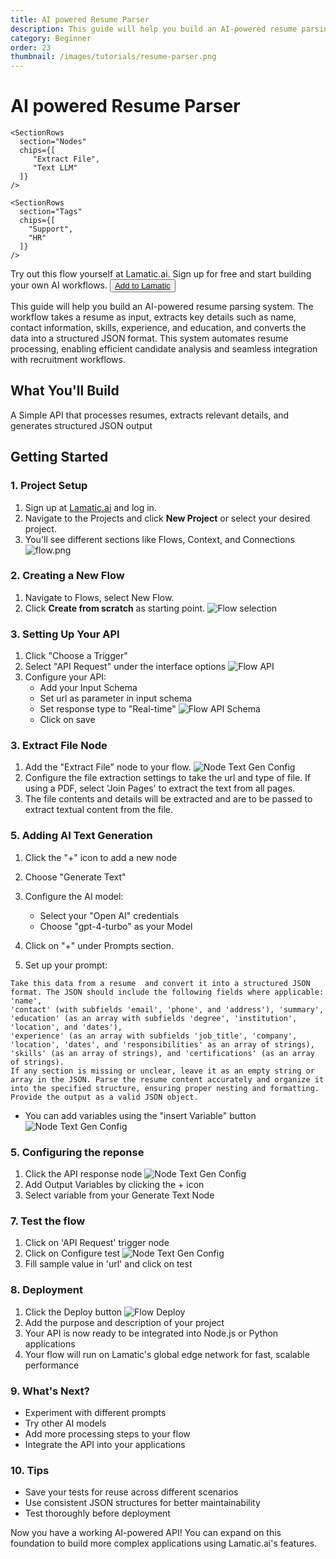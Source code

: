 ```yaml
---
title: AI powered Resume Parser
description: This guide will help you build an AI-powered resume parsing system. The workflow takes a resume as input, processes the document to extract key details such as name, experience, skills, and education, and converts the information into a structured JSON format. This automation enables efficient candidate profiling, making it easier to analyze and integrate resume data into hiring workflows
category: Beginner
order: 23
thumbnail: /images/tutorials/resume-parser.png
---
```


# AI powered Resume Parser

<div className="grid md:grid-cols-1 gap-2 mb-8">
  <div className="">
    <SectionRows 
      section="Difficulty Level" 
      chips={["Beginner"]} 
    />
    
    <SectionRows 
      section="Nodes" 
      chips={[
         "Extract File",
         "Text LLM"
      ]} 
    />
    
    <SectionRows 
      section="Tags" 
      chips={[
        "Support",
        "HR"
      ]} 
    />
  </div>
</div>

<div className="mt-4 mb-4">
  <Callout>
  Try out this flow yourself at Lamatic.ai. Sign up for free and start building your own AI workflows.
  <Button variant="destructive" className="mt-3" href="https://studio.lamatic.ai/_?templateSlug=resume-parser" size="sm" asChild>
    <a href="https://studio.lamatic.ai/_?templateSlug=resume-parser" target="_blank">Add to Lamatic</a>
  </Button>
</Callout>
</div>

This guide will help you build an AI-powered resume parsing system. The workflow takes a resume as input, extracts key details such as name, contact information, skills, experience, and education, and converts the data into a structured JSON format. This system automates resume processing, enabling efficient candidate analysis and seamless integration with recruitment workflows.

## What You'll Build

A Simple API that processes resumes, extracts relevant details, and generates structured JSON output

## Getting Started

### 1. Project Setup

1. Sign up at [Lamatic.ai](https://lamatic.ai/) and log in.
1. Navigate to the Projects and click **New Project** or select your desired project.
1. You'll see different sections like Flows, Context, and Connections
   ![flow.png](./img/ai-review-responder/flow.png)

### 2. Creating a New Flow

1. Navigate to Flows, select New Flow.
2. Click **Create from scratch** as starting point.
   ![Flow selection](./img/ai-review-responder/flow-start.png)

### 3. Setting Up Your API

1. Click "Choose a Trigger"
2. Select "API Request" under the interface options
   ![Flow API](./img/ai-review-responder/flow-step2.png)
3. Configure your API:
   - Add your Input Schema
   - Set url as parameter in input schema
   - Set response type to "Real-time"
     ![Flow API Schema](./img/ai-resume-parser/resume-json-str.png)
   - Click on save

### 3. Extract File Node
1. Add the "Extract File" node to your flow.
  ![Node Text Gen Config](./img/ai-resume-parser/extract-from-file.png)
2. Configure the file extraction settings to take the url and type of file. If using a PDF, select 'Join Pages' to extract the text from all pages.
3. The file contents and details will be extracted and are to be passed to extract textual content from the file.

### 5. Adding AI Text Generation

1. Click the "+" icon to add a new node
2. Choose "Generate Text"
 
3. Configure the AI model:
   - Select your "Open AI" credentials
   - Choose "gpt-4-turbo" as your Model
4. Click on "+" under Prompts section.
5. Set up your prompt:
```
Take this data from a resume  and convert it into a structured JSON format. The JSON should include the following fields where applicable: 'name',
'contact' (with subfields 'email', 'phone', and 'address'), 'summary', 'education' (as an array with subfields 'degree', 'institution', 'location', and 'dates'), 
'experience' (as an array with subfields 'job_title', 'company', 'location', 'dates', and 'responsibilities' as an array of strings), 'skills' (as an array of strings), and 'certifications' (as an array of strings). 
If any section is missing or unclear, leave it as an empty string or array in the JSON. Parse the resume content accurately and organize it into the specified structure, ensuring proper nesting and formatting. Provide the output as a valid JSON object.
```

- You can add variables using the "insert Variable" button
  ![Node Text Gen Config](./img/ai-resume-parser/text-llm.png)
### 5. Configuring the reponse

1. Click the API response node
   ![Node Text Gen Config](./img/ai-resume-parser/api-response-node.png)
2. Add Output Variables by clicking the + icon
3. Select variable from your Generate Text Node

### 7. Test the flow

1. Click on 'API Request' trigger node
2. Click on Configure test
   ![Node Text Gen Config](./img/ai-resume-parser/testing.png)
3. Fill sample value in 'url' and click on test

### 8. Deployment

1. Click the Deploy button
   ![Flow Deploy](./img/ai-review-responder/deploy.png)
2. Add the purpose and description of your project
3. Your API is now ready to be integrated into Node.js or Python applications
4. Your flow will run on Lamatic's global edge network for fast, scalable performance

### 9. What's Next?

- Experiment with different prompts
- Try other AI models
- Add more processing steps to your flow
- Integrate the API into your applications

### 10. Tips

- Save your tests for reuse across different scenarios
- Use consistent JSON structures for better maintainability
- Test thoroughly before deployment

Now you have a working AI-powered API! You can expand on this foundation to build more complex applications using Lamatic.ai's features.

